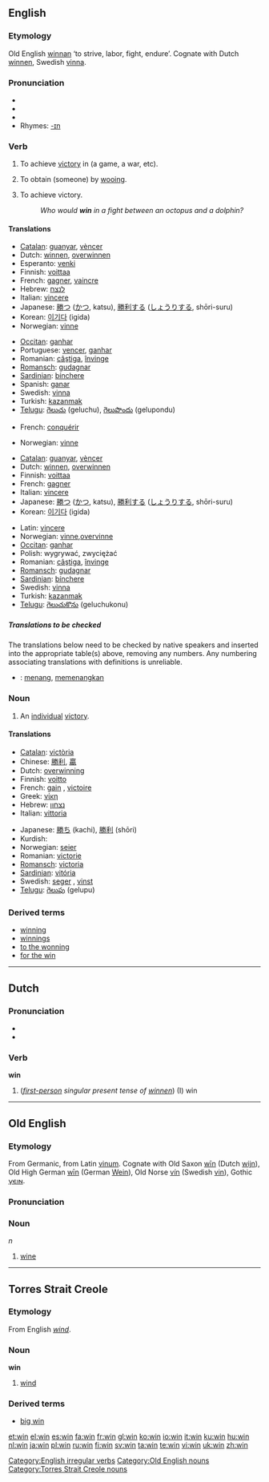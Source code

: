 ==English==

===Etymology===
Old English [[winnan]] ‘to strive, labor, fight, endure’.  Cognate with Dutch [[winnen]], Swedish [[vinna]].

===Pronunciation===
* {{IPA|/wɪn/}}
* {{SAMPA|/wIn/}}
*{{audio|en-us-win.ogg|Audio (US)}}
*Rhymes: [[Rhymes:English:-ɪn|-ɪn]]

===Verb===
{{en-verb|wins|winning|won}}

# {{transitive}} To achieve [[victory]] in (a game, a war, etc).
# {{transitive}} To obtain (someone) by [[wooing]].
# {{intransitive}} To achieve victory.
#:''Who would '''win''' in a fight between an octopus and a dolphin?''

====Translations====
{{trans-top|achieve victory in}}
*[[Catalan]]: [[guanyar]], [[vèncer]]
*Dutch: [[winnen]], [[overwinnen]]
*Esperanto: [[venki]]
*Finnish: [[voittaa]]
*French: [[gagner]], [[vaincre]]
*Hebrew: [[לנצח]]
*Italian: [[vincere]]
*Japanese: [[勝つ]] ([[かつ]], katsu), [[勝利する]] ([[しょうりする]], shōri-suru)
*Korean: [[이기다]] (igida)
*Norwegian: [[vinne]]
{{trans-mid}}
*[[Occitan]]: [[ganhar]]
*Portuguese: [[vencer]], [[ganhar]]
*Romanian: [[câştiga]], [[învinge]]
*[[Romansch]]: [[gudagnar]]
*[[Sardinian]]: [[bínchere]]
*Spanish: [[ganar]]
*Swedish: [[vinna]]
*Turkish: [[kazanmak]]
*[[Telugu]]: [[గెలుచు]] (geluchu), [[గెలుపొందు]] (gelupondu)
{{trans-bottom}}

{{trans-top|obtain (someone) by wooing}}
*French: [[conquérir]]
{{trans-mid}}
*Norwegian: [[vinne]]
{{trans-bottom}}

{{trans-top|intransitive: achieve by winning}}
*[[Catalan]]: [[guanyar]], [[vèncer]]
*Dutch: [[winnen]], [[overwinnen]]
*Finnish: [[voittaa]]
*French: [[gagner]]
*Italian: [[vincere]]
*Japanese: [[勝つ]] ([[かつ]], katsu), [[勝利する]] ([[しょうりする]], shōri-suru)
*Korean: [[이기다]] (igida)
{{trans-mid}}
*Latin: [[vincere]]
*Norwegian: [[vinne]],[[overvinne]]
*[[Occitan]]: [[ganhar]]
*Polish: wygrywać, zwyciężać
*Romanian: [[câştiga]], [[învinge]]
*[[Romansch]]: [[gudagnar]]
*[[Sardinian]]: [[bínchere]]
*Swedish: [[vinna]]
*Turkish: [[kazanmak]]
*[[Telugu]]: [[గెలుచుకొను]] (geluchukonu)
{{trans-bottom}}

=====Translations to be checked=====
<!--Remove this section once all of the translations below have been moved into the tables above.-->
{{checktrans}}
The translations below need to be checked by native speakers and inserted into the appropriate table(s) above, removing any numbers.  Any numbering associating translations with definitions is unreliable.

*{{ttbc|Indonesian}}: [[menang]], [[menang|memenangkan]]

===Noun===
{{en-noun}}

# An [[individual]] [[victory]].

====Translations====
{{top}}
*[[Catalan]]: [[victòria]] {{f}}
*Chinese: [[勝利]], [[贏]]
*Dutch: [[overwinning]] {{f}}
*Finnish: [[voitto]]
*French: [[gain]] {{m}}, [[victoire]] {{f}}
*Greek: [[νίκη]]
*Hebrew: [[נצחון]] {{m}}
*Italian: [[vittoria]] {{f}}
{{mid}}
*Japanese: [[勝ち]] (kachi), [[勝利]] (shōri)
*Kurdish: {{KUchar|[[بردنه‌وه‌]]}}
*Norwegian: [[seier]] {{m}}
*Romanian: [[victorie]] {{f}}
*[[Romansch]]: [[victoria]] {{f}}
*[[Sardinian]]: [[vitória]] {{f}}
*Swedish: [[seger]] {{c}}, [[vinst]] {{c}}
*[[Telugu]]: [[గెలుపు]] (gelupu)
{{bottom}}

===Derived terms===
*[[winning]]<!--adjective-->
*[[winnings]]
*[[to the wonning]]
*[[for the win]]

[[Category:English irregular verbs]]

----

==Dutch==

===Pronunciation===
* {{IPA|/wɪn/}}
* {{SAMPA|/wIn/}}

===Verb===
'''win'''

# (''[[first-person]] singular present tense of [[winnen]]'')  (I) win

----

==Old English==

===Etymology===
From Germanic, from Latin [[vinum]].  Cognate with Old Saxon [[win#Old Saxon|wīn]] (Dutch [[wijn]]), Old High German [[win#Old High German|wīn]] (German [[Wein]]), Old Norse [[vín]] (Swedish [[vin#Swedish|vin]]), Gothic [[𐍅𐌴𐌹𐌽]].

===Pronunciation===
{{IPA|/wiːn/}}

===Noun===
{{unicode|'''wīn'''}} ''n''

# [[wine]]

[[Category:Old English nouns]]

----

==Torres Strait Creole==

===Etymology===
From English ''[[wind]]''.

===Noun===
'''win'''

# [[wind]]

===Derived terms===
*[[big win#Torres_Strait_Creole|big win]]

[[Category:Torres Strait Creole nouns]]

[[et:win]]
[[el:win]]
[[es:win]]
[[fa:win]]
[[fr:win]]
[[gl:win]]
[[ko:win]]
[[io:win]]
[[it:win]]
[[ku:win]]
[[hu:win]]
[[nl:win]]
[[ja:win]]
[[pl:win]]
[[ru:win]]
[[fi:win]]
[[sv:win]]
[[ta:win]]
[[te:win]]
[[vi:win]]
[[uk:win]]
[[zh:win]]